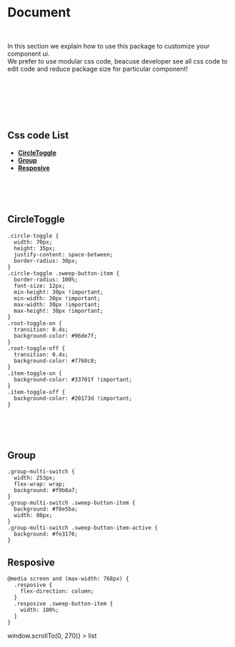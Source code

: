 <!--- Introduction.stories.stories.mdx -->


<Meta title="Examples css/Component css code" />

# Document

<br />

<p style={{ fontSize: 18 }}>
  In this section we explain how to use this package to customize your component
  ui. <br />
  We prefer to use modular css code, beacuse developer see all css code to edit code
  and reduce package size for particular component!
</p>

<br />
<br />
<br />
<br />
<br />

## Css code List

- [**CircleToggle**](#circletoggle)
- [**Group**](#group)
- [**Resposive**](#resposive)

<br />
<br />
<br />

## CircleToggle

```
.circle-toggle {
  width: 70px;
  height: 35px;
  justify-content: space-between;
  border-radius: 30px;
}
.circle-toggle .sweep-button-item {
  border-radius: 100%;
  font-size: 12px;
  min-height: 30px !important;
  min-width: 30px !important;
  max-width: 30px !important;
  max-height: 30px !important;
}
.root-toggle-on {
  transition: 0.4s;
  background-color: #96de7f;
}
.root-toggle-off {
  transition: 0.4s;
  background-color: #7760c8;
}
.item-toggle-on {
  background-color: #33701f !important;
}
.item-toggle-off {
  background-color: #20173d !important;
}

```

<br />
<br />
<br />

## Group

```
.group-multi-switch {
  width: 253px;
  flex-wrap: wrap;
  background: #f9b0a7;
}
.group-multi-switch .sweep-button-item {
  background: #f8e5ba;
  width: 80px;
}
.group-multi-switch .sweep-button-item-active {
  background: #fe3176;
}

```

## Resposive

```
@media screen and (max-width: 768px) {
  .resposive {
    flex-direction: column;
  }
  .resposive .sweep-button-item {
    width: 100%;
  }
}
```

<div
  style={{
    borderRadius: "100%",
    position: "fixed",
    right: 20,
    bottom: 20,
    cursor: "pointer",
    display: "block",
    padding: 10,
    zIndex: 1000000,
    color: "white",
    background: "#fe3176",
  }}
  onClick={() => window.scrollTo(0, 270)}
>
  list
</div>
